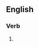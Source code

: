{{also|oxygénâtes}}

==English==

===Verb===
{{head|en|verb form}}

# {{en-third-person singular of|oxygenate}}